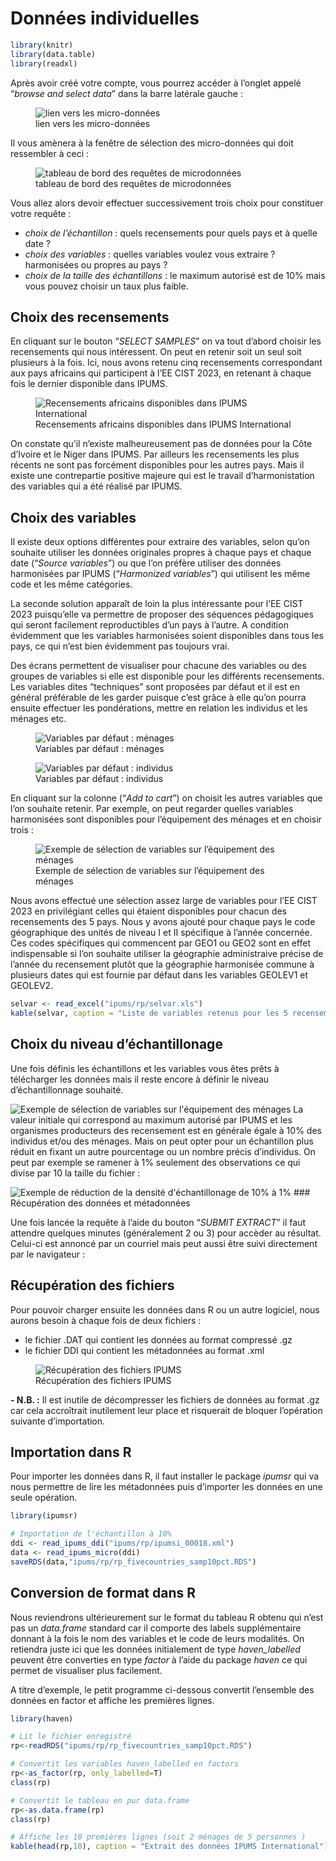 # Données individuelles {#sec-2}

```r
library(knitr)
library(data.table)
library(readxl)
```

Après avoir créé votre compte, vous pourrez accéder à l'onglet appelé "*browse and select data*" dans la barre latérale gauche :

![lien vers les micro-données](img/ipums_002.png)

Il vous amènera à la fenêtre de sélection des micro-données qui doit ressembler à ceci :

![tableau de bord des requêtes de microdonnées](img/ipums_003.png)

Vous allez alors devoir effectuer successivement trois choix pour constituer votre requête :

-   *choix de l'échantillon* : quels recensements pour quels pays et à quelle date ?
-   *choix des variables* : quelles variables voulez vous extraire ? harmonisées ou propres au pays ?
-   *choix de la taille des échantillons* : le maximum autorisé est de 10% mais vous pouvez choisir un taux plus faible.

## Choix des recensements

En cliquant sur le bouton "*SELECT SAMPLES*" on va tout d'abord choisir les recensements qui nous intéressent. On peut en retenir soit un seul soit plusieurs à la fois. Ici, nous avons retenu cinq recensements correspondant aux pays africains qui participent à l'EE CIST 2023, en retenant à chaque fois le dernier disponible dans IPUMS.

![Recensements africains disponibles dans IPUMS International](img/ipums_004.png)

On constate qu'il n'existe malheureusement pas de données pour la Côte d'Ivoire et le Niger dans IPUMS. Par ailleurs les recensements les plus récents ne sont pas forcément disponibles pour les autres pays. Mais il existe une contrepartie positive majeure qui est le travail d'harmonistation des variables qui a été réalisé par IPUMS.

## Choix des variables

Il existe deux options différentes pour extraire des variables, selon qu'on souhaite utiliser les données originales propres à chaque pays et chaque date ("*Source variables*") ou que l'on préfère utiliser des données harmonisées par IPUMS ("*Harmonized variables*") qui utilisent les même code et les même catégories.

La seconde solution apparaît de loin la plus intéressante pour l'EE CIST 2023 puisqu'elle va permettre de proposer des séquences pédagogiques qui seront facilement reproductibles d'un pays à l'autre. A condition évidemment que les variables harmonisées soient disponibles dans tous les pays, ce qui n'est bien évidemment pas toujours vrai.

Des écrans permettent de visualiser pour chacune des variables ou des groupes de variables si elle est disponible pour les différents recensements. Les variables dites "techniques" sont proposées par défaut et il est en général préférable de les garder puisque c'est grâce à elle qu'on pourra ensuite effectuer les pondérations, mettre en relation les individus et les ménages etc.

![Variables par défaut : ménages](img/ipums_006.png)

![Variables par défaut : individus](img/ipums_007.png)

En cliquant sur la colonne ("*Add to cart*") on choisit les autres variables que l'on souhaite retenir. Par exemple, on peut regarder quelles variables harmonisées sont disponibles pour l'équipement des ménages et en choisir trois :

![Exemple de sélection de variables sur l'équipement des ménages](img/ipums_005.png)

Nous avons effectué une sélection assez large de variables pour l'EE CIST 2023 en privilégiant celles qui étaient disponibles pour chacun des recensements des 5 pays. Nous y avons ajouté pour chaque pays le code géographique des unités de niveau I et II spécifique à l'année concernée. Ces codes spécifiques qui commencent par GEO1 ou GEO2 sont en effet indispensable si l'on souhaite utiliser la géographie administraive précise de l'année du recensement plutôt que la géographie harmonisée commune à plusieurs dates qui est fournie par défaut dans les variables GEOLEV1 et GEOLEV2.

```r
selvar <- read_excel("ipums/rp/selvar.xls")
kable(selvar, caption = "Liste de variables retenus pour les 5 recensements")
```

## Choix du niveau d'échantillonage

Une fois définis les échantillons et les variables vous êtes prêts à télécharger les données mais il reste encore à définir le niveau d'échantillonnage souhaité.

![Exemple de sélection de variables sur l\'équipement des ménages](img/ipums_008.png) La valeur initiale qui correspond au maximum autorisé par IPUMS et les organismes producteurs des recensement est en générale égale à 10% des individus et/ou des ménages. Mais on peut opter pour un échantillon plus réduit en fixant un autre pourcentage ou un nombre précis d'individus. On peut par exemple se ramener à 1% seulement des observations ce qui divise par 10 la taille du fichier :

![Exemple de réduction de la densité d\'échantillonage de 10% à 1%](img/ipums_009.png) \### Récupération des données et métadonnées

Une fois lancée la requête à l'aide du bouton "*SUBMIT EXTRACT*" il faut attendre quelques minutes (généralement 2 ou 3) pour accèder au résultat. Celui-ci est annoncé par un courriel mais peut aussi être suivi directement par le navigateur :

## Récupération des fichiers

Pour pouvoir charger ensuite les données dans R ou un autre logiciel, nous aurons besoin à chaque fois de deux fichiers :

-   le fichier .DAT qui contient les données au format compressé .gz
-   le fichier DDI qui contient les métadonnées au format .xml

![Récupération des fichiers IPUMS](img/ipums_011.png)

**- N.B. :** Il est inutile de décompresser les fichiers de données au format .gz car cela accroîtrait inutilement leur place et risquerait de bloquer l'opération suivante d'importation.

## Importation dans R

Pour importer les données dans R, il faut installer le package *ipumsr* qui va nous permettre de lire les métadonnées puis d'importer les données en une seule opération.

```r
library(ipumsr)

# Importation de l'échantillon à 10%
ddi <- read_ipums_ddi("ipums/rp/ipumsi_00018.xml")
data <- read_ipums_micro(ddi)
saveRDS(data,"ipums/rp/rp_fivecountries_samp10pct.RDS")
```

## Conversion de format dans R

Nous reviendrons ultérieurement sur le format du tableau R obtenu qui n'est pas un *data.frame* standard car il comporte des labels supplémentaire donnant à la fois le nom des variables et le code de leurs modalités. On retiendra juste ici que les données initialement de type *haven_labelled* peuvent être converties en type *factor* à l'aide du package *haven* ce qui permet de visualiser plus facilement.

A titre d'exemple, le petit programme ci-dessous convertit l'ensemble des données en factor et affiche les premières lignes.

```r
library(haven)

# Lit le fichier enregistré
rp<-readRDS("ipums/rp/rp_fivecountries_samp10pct.RDS")

# Convertit les variables haven_labelled en factors
rp<-as_factor(rp, only_labelled=T)
class(rp)

# Convertit le tableau en pur data.frame
rp<-as.data.frame(rp)
class(rp)

# Affiche les 10 premières lignes (soit 2 ménages de 5 personnes )
kable(head(rp,10), caption = "Extrait des données IPUMS International")
```

